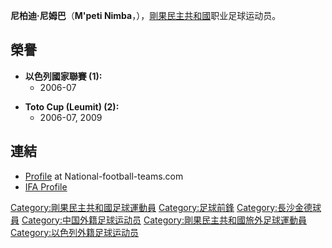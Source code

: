 {{Infobox Football biography
 | playername = 尼姆巴
 | image = 
 | fullname = 
 | height = 
 | nickname = 
 | dateofbirth = {{birth date and age|1983|03|25|df=y}}
 | cityofbirth = 
 | countryofbirth = [[剛果民主共和國|剛果民主共和國]]
 | currentclub  = 
 | clubnumber = 
 | position = [[前鋒_(足球)|前鋒]]
 | youthyears = 
 | youthclubs =  
 | years1 = 2002–2003 | years2 = 2004–2005 | years3 = 2005–2006 | years4 = 2006–2007 | years5 = 2007–2009 | years6 = 2009–2010 | years7 =2010 | years8 = 2010–2011 | years9 = 2011–2012
 | clubs1 = [[SC_Inter_Kinshasa|SC Inter Kinshasa]]  | clubs2 = [[夏普爾尼爾拉馬特沙龍足球會|夏普爾尼爾拉馬特沙龍]]  | clubs3 = [[阿卡夏普爾足球會|阿卡夏普爾]]  | clubs4 = [[基爾史莫納夏普爾足球會|基爾史莫納夏普爾]]  | clubs5 = [[彼達迪華夏普爾足球會|彼達迪華夏普爾]] | clubs6 = [[基爾史莫納夏普爾足球會|基爾史莫納夏普爾]] | clubs7 =[[廣州富力足球會|廣州富力]] | clubs8 = [[Maccabi_Ironi_Bat_Yam|Maccabi Ironi Bat Yam]] | clubs9 = [[卡法薩巴夏普爾足球會|卡法薩巴夏普爾]]
 | caps1 = | goals1 = | caps2 = | goals2 = | caps3 = | goals3 = | caps4 = 30 | goals4 = 15 | caps5 = 49 | goals5 = 13 | caps6 = 7 | goals6 = 0 | caps7 = 9 | goals7 = 0 | caps8 = 27 | goals8 = 6 | caps9 = 7 | goals9 = 2
 | nationalyears = 2002
 | nationalteam = [[剛果民主共和國國家足球隊|民主剛果]]
 | nationalcaps(goals) = 1 (0)
 | pcupdate = September 9, 2008
 | ntupdate = 
}}
'''尼柏迪·尼姆巴'''（'''M'peti Nimba'''，{{bd|1983年|3月25日|catidx=Nimba, M'peti}}），[[剛果民主共和國|剛果民主共和國]]职业足球运动员。

==榮譽==
*'''以色列國家聯賽 (1):'''
**2006-07

*'''Toto Cup (Leumit) (2):'''
**2006-07, 2009

==連結==
* [http://www.national-football-teams.com/v2/player.php?id=2023 Profile] {{Wayback|url=http://www.national-football-teams.com/v2/player.php?id=2023 |date=20120925045855 }} at National-football-teams.com
* [https://web.archive.org/web/20090423101919/http://eng.football.org.il/Leagues/Pages/PlayerDetails.aspx?PLAYER_ID=45780 IFA Profile]

{{Soccer-player-stub}}

{{DEFAULTSORT:Nimba, Mpeti}}
[[Category:剛果民主共和國足球運動員|Category:剛果民主共和國足球運動員]]
[[Category:足球前鋒|Category:足球前鋒]]
[[Category:長沙金德球員|Category:長沙金德球員]]
[[Category:中国外籍足球运动员|Category:中国外籍足球运动员]]
[[Category:剛果民主共和國旅外足球運動員|Category:剛果民主共和國旅外足球運動員]]
[[Category:以色列外籍足球运动员|Category:以色列外籍足球运动员]]